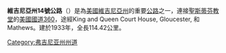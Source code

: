 {{Multiple issues|
{{Expand language|1=en|time=2022-01-26T04:19:04+00:00}}
{{Unreferenced|time=2022-01-26T04:19:04+00:00}}
}}
'''維吉尼亞州14號公路'''（{{lang-en|Virginia State Highway 14}}）是為[[美國|美國]][[維吉尼亞州|維吉尼亞州]]的重要[[公路|公路]]之一，連接[[聖斯蒂芬教堂|聖斯蒂芬教堂]]的[[美國國道360|美國國道360]]，途經King and Queen Court House, Gloucester, 和Mathews。建於1933年，全長114.42公里。

{{Virginia-road-stub}}
[[Category:弗吉尼亚州州道|Category:弗吉尼亚州州道]]